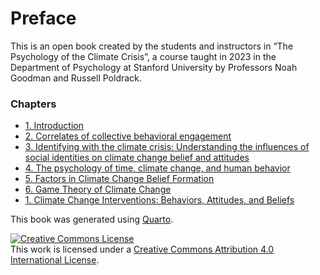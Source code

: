 # Preface {.unnumbered}

This is an open book created by the students and instructors in "The Psychology of the Climate Crisis", a course taught in 2023 in the Department of Psychology at Stanford University by Professors Noah Goodman and Russell Poldrack.

### Chapters

- [1.  Introduction](chapters/psychology-climate-change.md)
- [2.  Correlates of collective behavioral engagement](chapters/behavior_change.md)
- [3.  Identifying with the climate crisis: Understanding the influences of social identities on climate change belief and attitudes](chapters/social_identity.md)
- [4.  The psychology of time, climate change, and human behavior](chapters/time.md)
- [5.  Factors in Climate Change Belief Formation](chapters/motivated_reasoning_misinformation.md)
- [6.  Game Theory of Climate Change](chapters/game_theory.md)
- [1.  Climate Change Interventions: Behaviors, Attitudes, and Beliefs](chapters/behavior_change.md)


This book was generated using [Quarto](https://quarto.org).

<a rel="license" href="http://creativecommons.org/licenses/by/4.0/"><img alt="Creative Commons License" style="border-width:0" src="https://i.creativecommons.org/l/by/4.0/88x31.png" /></a><br />This work is licensed under a <a rel="license" href="http://creativecommons.org/licenses/by/4.0/">Creative Commons Attribution 4.0 International License</a>.
